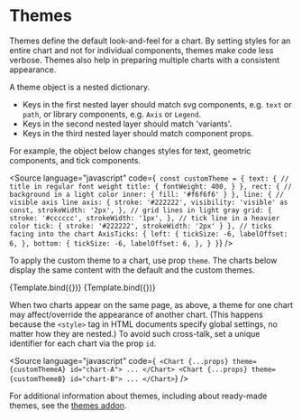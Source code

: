 
<Meta title="Core/Props/Themes" />

# Themes

Themes define the default look-and-feel for a chart.
By setting styles for an entire chart and not for individual components, themes make code less verbose.
Themes also help in preparing multiple charts with a consistent appearance.

A theme object is a nested dictionary.

-   Keys in the first nested layer should match svg components, e.g. `text` or `path`, or library components, e.g. `Axis` or `Legend`.
-   Keys in the second nested layer should match 'variants'.
-   Keys in the third nested layer should match component props.

For example, the object below changes styles for text, geometric components, and tick components.

<Source
    language="javascript"
    code={`
const customTheme = {
  text: {
    // title in regular font weight
    title: {
      fontWeight: 400,
    }
  },
  rect: {
    // background in a light color
    inner: {
      fill: '#f6f6f6'
    }
  },
  line: {
    // visible axis line
    axis: {
        stroke: '#222222',
        visibility: 'visible' as const,
        strokeWidth: '2px',
    },
    // grid lines in light gray
    grid: {
      stroke: '#cccccc',
      strokeWidth: '1px',
    },
    // tick line in a heavier color
    tick: {
      stroke: '#222222',
      strokeWidth: '2px'
    }
  },
  // ticks facing into the chart
  AxisTicks: {
    left: {
        tickSize: -6,
        labelOffset: 6,
    },
    bottom: {
        tickSize: -6,
        labelOffset: 6,
    },
  }
}`}
/>

To apply the custom theme to a chart, use prop `theme`.
The charts below display the same content with the default and the custom themes.

<Canvas>
    <Story
        name="default"
        args={{
            id: 'default-theme',
        }}
        component={ChartWithAxisGrid}
        decorators={[DivDecorator]}
    >
        {Template.bind({})}
    </Story>
    <Story
        name="custom"
        args={{
            id: 'custom-theme',
            theme: customTheme,
        }}
        component={ChartWithAxisGrid}
        decorators={[DivDecorator]}
    >
        {Template.bind({})}
    </Story>
</Canvas>

When two charts appear on the same page, as above, a theme for one chart may affect/override the appearance of another chart.
(This happens because the `<style>` tag in HTML documents specify global settings, no matter how they are nested.)
To avoid such cross-talk, set a unique identifier for each chart via the prop `id`.

<Source
    language="javascript"
    code={`
<Chart {...props} theme={customThemeA} id="chart-A">
  ...
</Chart>
<Chart {...props} theme={customThemeB} id="chart-B">
  ...
</Chart>`}
/>

For additional information about themes, including about ready-made themes, see the
[themes addon](/?path=/docs/addons-themes-overview--page).
